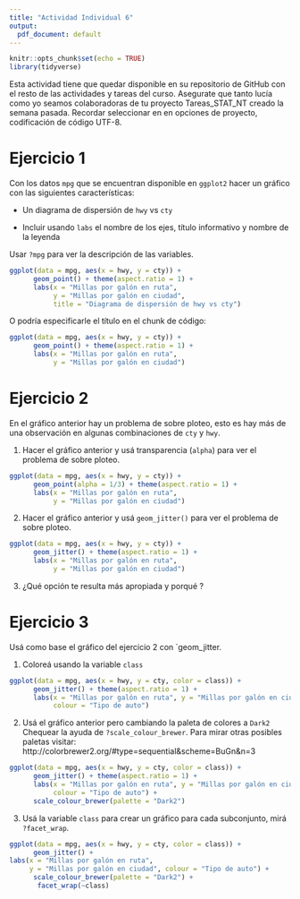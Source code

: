 ```yaml
---
title: "Actividad Individual 6"
output:
  pdf_document: default
---
```


```r
knitr::opts_chunk$set(echo = TRUE)
library(tidyverse)
```

Esta actividad tiene que quedar disponible en su repositorio de GitHub con el resto de las actividades y tareas del curso. Asegurate que tanto lucía como yo seamos colaboradoras de tu proyecto Tareas_STAT_NT creado la semana pasada.
Recordar seleccionar en en opciones de proyecto, codificación de código UTF-8.


# Ejercicio 1

Con los datos `mpg` que se encuentran disponible en `ggplot2` hacer un gráfico con las siguientes características:

- Un diagrama de dispersión de  `hwy` vs `cty` 

- Incluir usando `labs` el nombre de los ejes, título informativo y nombre de la leyenda

Usar `?mpg` para ver la descripción de las variables.

```r
ggplot(data = mpg, aes(x = hwy, y = cty)) +
      geom_point() + theme(aspect.ratio = 1) +
      labs(x = "Millas por galón en ruta",
           y = "Millas por galón en ciudad",
           title = "Diagrama de dispersión de hwy vs cty")
```

O podría especificarle el título en el chunk de código:

```r
ggplot(data = mpg, aes(x = hwy, y = cty)) +
      geom_point() + theme(aspect.ratio = 1) +
      labs(x = "Millas por galón en ruta",
           y = "Millas por galón en ciudad")
```

\newpage

# Ejercicio 2

 En el gráfico anterior hay un problema de sobre ploteo, esto es hay más de una observación en algunas combinaciones de  `cty` y `hwy`. 
 
1. Hacer el  gráfico anterior y usá transparencia (`alpha`) para ver el problema de sobre ploteo.

```r
ggplot(data = mpg, aes(x = hwy, y = cty)) +
      geom_point(alpha = 1/3) + theme(aspect.ratio = 1) +
      labs(x = "Millas por galón en ruta",
           y = "Millas por galón en ciudad")

```
 
\newpage
 
2. Hacer el  gráfico anterior y usá  `geom_jitter()`  para ver el problema de sobre ploteo.
 
```r
ggplot(data = mpg, aes(x = hwy, y = cty)) +
      geom_jitter() + theme(aspect.ratio = 1) +
      labs(x = "Millas por galón en ruta",
           y = "Millas por galón en ciudad")
```


3. ¿Qué opción te resulta más apropiada y porqué ? 

\newpage

#  Ejercicio 3

Usá como base el gráfico del ejercicio 2 con `geom_jitter.

1. Coloreá usando la variable `class`

```r
ggplot(data = mpg, aes(x = hwy, y = cty, color = class)) + 
      geom_jitter() + theme(aspect.ratio = 1) +
      labs(x = "Millas por galón en ruta", y = "Millas por galón en ciudad",
           colour = "Tipo de auto")
```


\newpage

2. Usá el gráfico anterior pero cambiando la paleta de colores a `Dark2`
  Chequear la ayuda de `?scale_colour_brewer`. Para mirar otras posibles paletas visitar: http://colorbrewer2.org/#type=sequential&scheme=BuGn&n=3

```r
ggplot(data = mpg, aes(x = hwy, y = cty, color = class)) + 
      geom_jitter() + theme(aspect.ratio = 1) +
      labs(x = "Millas por galón en ruta", y = "Millas por galón en ciudad",
           colour = "Tipo de auto") +
      scale_colour_brewer(palette = "Dark2")

```


\newpage

3. Usá la variable `class` para crear un gráfico para cada subconjunto, mirá `?facet_wrap`.

```r
ggplot(data = mpg, aes(x = hwy, y = cty, color = class)) + 
      geom_jitter() +
labs(x = "Millas por galón en ruta", 
     y = "Millas por galón en ciudad", colour = "Tipo de auto") +
      scale_colour_brewer(palette = "Dark2") +
       facet_wrap(~class) 
```

